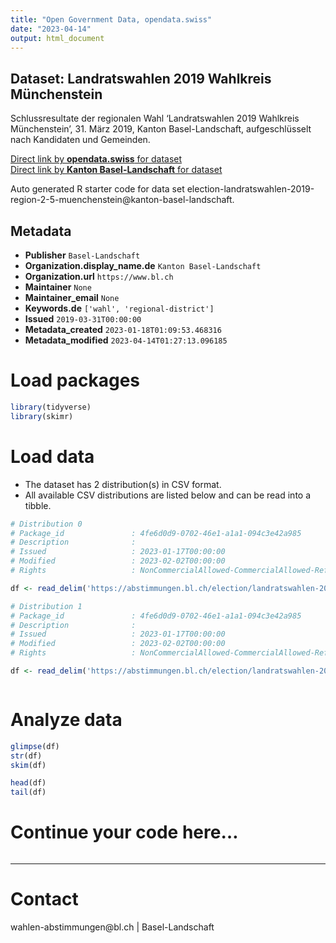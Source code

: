 ```yaml
---
title: "Open Government Data, opendata.swiss"
date: "2023-04-14"
output: html_document
---
```


## Dataset: Landratswahlen 2019 Wahlkreis Münchenstein

Schlussresultate der regionalen Wahl 'Landratswahlen 2019 Wahlkreis Münchenstein', 31. März 2019, Kanton Basel-Landschaft, aufgeschlüsselt nach Kandidaten und Gemeinden.

[Direct link by **opendata.swiss** for dataset](https://opendata.swiss/de/dataset/landratswahlen-2019-wahlkreis-munchenstein)<br>
[Direct link by **Kanton Basel-Landschaft** for dataset](https://abstimmungen.bl.ch/election/landratswahlen-2019-region-2-5-muenchenstein/data)

Auto generated R starter code for data set election-landratswahlen-2019-region-2-5-muenchenstein@kanton-basel-landschaft.

## Metadata

- **Publisher** `Basel-Landschaft`
- **Organization.display_name.de** `Kanton Basel-Landschaft`
- **Organization.url** `https://www.bl.ch`
- **Maintainer** `None`
- **Maintainer_email** `None`
- **Keywords.de** `['wahl', 'regional-district']`
- **Issued** `2019-03-31T00:00:00`
- **Metadata_created** `2023-01-18T01:09:53.468316`
- **Metadata_modified** `2023-04-14T01:27:13.096185`


# Load packages

```r

library(tidyverse)
library(skimr)

```

# Load data

-   The dataset has 2 distribution(s) in CSV format.
-   All available CSV distributions are listed below and can be read into a tibble.

```r

# Distribution 0
# Package_id               : 4fe6d0d9-0702-46e1-a1a1-094c3e42a985
# Description              : 
# Issued                   : 2023-01-17T00:00:00
# Modified                 : 2023-02-02T00:00:00
# Rights                   : NonCommercialAllowed-CommercialAllowed-ReferenceRequired

df <- read_delim('https://abstimmungen.bl.ch/election/landratswahlen-2019-region-2-5-muenchenstein/data-parties-csv')

# Distribution 1
# Package_id               : 4fe6d0d9-0702-46e1-a1a1-094c3e42a985
# Description              : 
# Issued                   : 2023-01-17T00:00:00
# Modified                 : 2023-02-02T00:00:00
# Rights                   : NonCommercialAllowed-CommercialAllowed-ReferenceRequired

df <- read_delim('https://abstimmungen.bl.ch/election/landratswahlen-2019-region-2-5-muenchenstein/data-csv')



```

# Analyze data

```r

glimpse(df)
str(df)
skim(df)

head(df)
tail(df)

```

# Continue your code here...

```r

```

------------------------------------------------------------------------

# Contact

wahlen-abstimmungen@bl.ch | Basel-Landschaft
